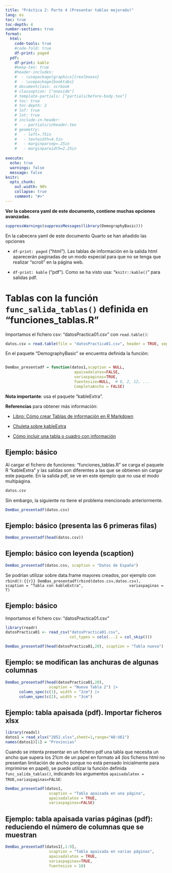 ```yaml
---
title: "Práctica 2: Parte 4 (Presentar tablas mejorado)"
lang: es
toc: true
toc-depth: 4
number-sections: true
format:
  html:
    code-tools: true
    #code-fold: true
    df-print: paged
  pdf: 
    df-print: kable
    #keep-tex: true
    #header-includes:
    #  - \usepackage[graphicx]{realboxes}
    #  - \usepackage{booktabs}
    # documentclass: scrbook
    # classoption: ["oneside"]
    # template-partials: ["partials/before-body.tex"]
    # toc: true
    # toc-depth: 2
    # lof: true
    # lot: true
    # include-in-header: 
    #   - partials/inheader.tex
    # geometry:
    #   - left=.75in
    #   - textwidth=4.5in
    #   - marginparsep=.25in
    #   - marginparwidth=2.25in
  
execute: 
  echo: true
  warnings: false
  message: false
knitr:
  opts_chunk:
    out.width: 90%
    collapse: true
    comment: "#>"
---
```



\bigskip

**Ver la cabecera yaml de este documento, contiene muchas opciones avanzadas**.

\bigskip

```r
suppressWarnings(suppressMessages(library(DemographyBasic)))
```

En la cabecera yaml de este documento Quarto se han añadido las opciones

- `df-print: paged` ("html"). Las tablas de información en la salida html aparecerán paginadas de un modo especial para que no se tenga que realizar "scroll" en la página web.

- `df-print: kable` ("pdf"). Como se ha visto usa: "`knitr::kable()`" para salidas pdf.


# Tablas con la función `func_salida_tablas()` definida en "funciones_tablas.R"

Importamos el fichero csv: "datosPractica01.csv" con `read.table()`:

```r
datos.csv = read.table(file = "datosPractica01.csv", header = TRUE, sep = ",")
```


En el paquete "DemographyBasic" se encuentra definida la función:

```r

DemBas_presentadf = function(datos1,scaption = NULL,
                              apaisadalatex=FALSE,
                              variaspaginas=TRUE,
                              fuentesize=NULL,  # 8, 2, 12, ...
                              CompletaAncho = FALSE)   
```



**Nota importante**: usa el paquete "kableExtra".

**Referencias** para obtener más información:

- [Libro: Cómo crear Tablas de información en R Markdown](http://destio.us.es/calvo/ficheros/ComoCrearTablasRMarkdown_PedroLuque_2019Sep_librodigital.pdf){target="_blank"}

- [Chuleta sobre kableExtra](http://destio.us.es/calvo//ficheros/chuleta_kableExtra_ComoCrearTablasRMarkdown_PedroLuque_2019Sep_librodigital.pdf){target="_blank"}

- [Cómo incluir una tabla o cuadro con información](http://destio.us.es/calvo/Qtutoriales/SobrePlantillaTFE/CuestionesPracticasSobrePlantillaTFE.html#cómo-incluir-una-tabla-o-cuadro-con-información){target="_blank"}


## Ejemplo: básico

Al cargar el fichero de funciones: "funciones_tablas.R" se carga el paquete R "kableExtra" y las salidas son diferentes a las que se obtienen sin cargar este paquete. En la salida pdf, se ve en este ejemplo que no usa el modo multipágina.

```r
datos.csv
```
Sin embargo, la siguiente no tiene el problema mencionado anteriormente.
```r
DemBas_presentadf(datos.csv)
```

## Ejemplo: básico (presenta las 6 primeras filas)

```r
DemBas_presentadf(head(datos.csv))
```


## Ejemplo: básico con leyenda (scaption)

```r
DemBas_presentadf(datos.csv, scaption = "Datos de España")
```


Se podrían utilizar sobre data.frame mayores creados, por ejemplo con `rbind()`:
```{{r}}
DemBas_presentadf(rbind(datos.csv,datos.csv), 
                   scaption = "Tabla con kableExtra",
                   variaspaginas = T)
```


## Ejemplo: básico



Importamos el fichero csv: "datosPractica01.csv"

```r
library(readr)
datosPractica01 <- read_csv("datosPractica01.csv",
                            col_types = cols(...1 = col_skip()))
```

```r
DemBas_presentadf(head(datosPractica01,20), scaption = "Tabla nueva")
```

## Ejemplo: se modifican las anchuras de algunas columnas

```r
DemBas_presentadf(head(datosPractica01,20), 
                   scaption = "Nueva Tabla 2") |> 
      column_spec(c(1), width = "2cm") |> 
      column_spec(c(2), width = "3cm")
```


\newpage

## Ejemplo: tabla apaisada (pdf). Importar ficheros xlsx

```r
library(readxl)
datos1 = read_xlsx("2852.xlsx",sheet=1,range="A8:U61")
names(datos1)[1] = "Provincias"
```


Cuando se intenta presentar en un fichero pdf una tabla que necesita un ancho que supera los 21cm de un papel en formato a4 (los ficheros html no presentan limitación de ancho porque no está pensado inicialmente para imprimirse en papel), se puede utilizar la función definida `func_salida_tablas()`, indicando los argumentos `apaisadalatex = TRUE,variaspaginas=FALSE`:


```r
DemBas_presentadf(datos1,
                   scaption = "Tabla apaisada en una página",
                   apaisadalatex = TRUE,
                   variaspaginas=FALSE)
```


## Ejemplo: tabla apaisada varias páginas (pdf): reduciendo el número de columnas que se muestran

```r
DemBas_presentadf(datos1[,1:9],
                   scaption = "Tabla apaisada en varias páginas",
                   apaisadalatex = TRUE,
                   variaspaginas=TRUE,
                   fuentesize = 10)
```



